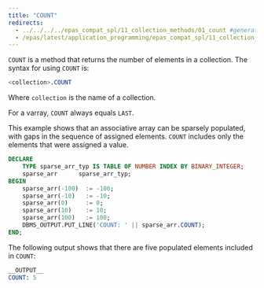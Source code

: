 ```yaml
---
title: "COUNT"
redirects:
  - ../../../../epas_compat_spl/11_collection_methods/01_count #generated for docs/epas/reorg-role-use-case-mode
  - /epas/latest/application_programming/epas_compat_spl/11_collection_methods/01_count/
---
```


<div id="count" class="registered_link"></div>

`COUNT` is a method that returns the number of elements in a collection. The syntax for using `COUNT` is:

```sql
<collection>.COUNT
```

Where `collection` is the name of a collection.

For a varray, `COUNT` always equals `LAST`.

This example shows that an associative array can be sparsely populated, with gaps in the sequence of assigned elements. `COUNT` includes only the elements that were assigned a value.

```sql
DECLARE
    TYPE sparse_arr_typ IS TABLE OF NUMBER INDEX BY BINARY_INTEGER;
    sparse_arr      sparse_arr_typ;
BEGIN
    sparse_arr(-100)  := -100;
    sparse_arr(-10)   := -10;
    sparse_arr(0)     := 0;
    sparse_arr(10)    := 10;
    sparse_arr(100)   := 100;
    DBMS_OUTPUT.PUT_LINE('COUNT: ' || sparse_arr.COUNT);
END;
```

The following output shows that there are five populated elements included in `COUNT`:

```sql
__OUTPUT__
COUNT: 5
```
